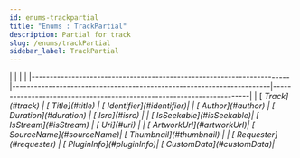 ```yaml
---
id: enums-trackpartial
title: "Enums : TrackPartial"
description: Partial for track
slug: /enums/trackPartial
sidebar_label: TrackPartial
---
```



<Tabs>
    <TabItem value="npm" label="Enumeration members" default>
        |                                                                       |                                                                       |                                                                       |
        |-----------------------------------------------------------------------|-----------------------------------------------------------------------|-----------------------------------------------------------------------|
        | [<i className="fa-solid fa-bars-staggered" /> Track](#track)          | [<i className="fa-solid fa-bars-staggered" /> Title](#title)          | [<i className="fa-solid fa-bars-staggered" /> Identifier](#identifier)|
        | [<i className="fa-solid fa-bars-staggered" /> Author](#author)        | [<i className="fa-solid fa-bars-staggered" /> Duration](#duration)    | [<i className="fa-solid fa-bars-staggered" /> Isrc](#isrc)            |
        | [<i className="fa-solid fa-bars-staggered" /> IsSeekable](#isSeekable)| [<i className="fa-solid fa-bars-staggered" /> IsStream](#isStream)    | [<i className="fa-solid fa-bars-staggered" /> Uri](#uri)              |
        | [<i className="fa-solid fa-bars-staggered" /> ArtworkUrl](#artworkUrl)| [<i className="fa-solid fa-bars-staggered" /> SourceName](#sourceName)| [<i className="fa-solid fa-bars-staggered" /> Thumbnail](#thumbnail)  |
        | [<i className="fa-solid fa-bars-staggered" /> Requester](#requester)  | [<i className="fa-solid fa-bars-staggered" /> PluginInfo](#pluginInfo)| [<i className="fa-solid fa-bars-staggered" /> CustomData](#customData)|
    </TabItem>
</Tabs>